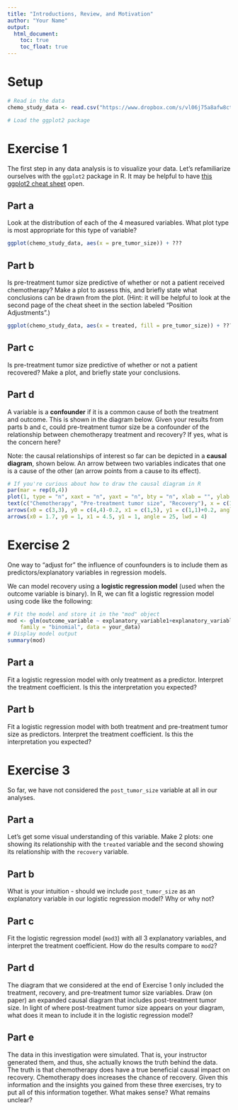 ```yaml
---
title: "Introductions, Review, and Motivation"
author: "Your Name"
output: 
  html_document:
    toc: true
    toc_float: true
---
```


# Setup

```r
# Read in the data
chemo_study_data <- read.csv("https://www.dropbox.com/s/vl06j75a8afw8ct/chemo_study.csv?dl=1")

# Load the ggplot2 package
```

# Exercise 1

The first step in any data analysis is to visualize your data. Let's refamiliarize ourselves with the `ggplot2` package in R. It may be helpful to have [this ggplot2 cheat sheet](https://rstudio.com/wp-content/uploads/2015/03/ggplot2-cheatsheet.pdf) open.

## Part a

Look at the distribution of each of the 4 measured variables. What plot type is most appropriate for this type of variable?

```r
ggplot(chemo_study_data, aes(x = pre_tumor_size)) + ???
```

## Part b

Is pre-treatment tumor size predictive of whether or not a patient received chemotherapy? Make a plot to assess this, and briefly state what conclusions can be drawn from the plot. (Hint: it will be helpful to look at the second page of the cheat sheet in the section labeled "Position Adjustments".)

```r
ggplot(chemo_study_data, aes(x = treated, fill = pre_tumor_size)) + ???
```

## Part c

Is pre-treatment tumor size predictive of whether or not a patient recovered? Make a plot, and briefly state your conclusions.

## Part d

A variable is a **confounder** if it is a common cause of both the treatment and outcome. This is shown in the diagram below. Given your results from parts b and c, could pre-treatment tumor size be a confounder of the relationship between chemotherapy treatment and recovery? If yes, what is the concern here?





Note: the causal relationships of interest so far can be depicted in a **causal diagram**, shown below. An arrow between two variables indicates that one is a cause of the other (an arrow points from a cause to its effect).

```r
# If you're curious about how to draw the causal diagram in R
par(mar = rep(0,4))
plot(1, type = "n", xaxt = "n", yaxt = "n", bty = "n", xlab = "", ylab = "", xlim = c(0,6), ylim = c(1,4))
text(c("Chemotherapy", "Pre-treatment tumor size", "Recovery"), x = c(1,3,5), y = c(1,4,1), cex = 1.1)
arrows(x0 = c(3,3), y0 = c(4,4)-0.2, x1 = c(1,5), y1 = c(1,1)+0.2, angle = 25, lwd = 4)
arrows(x0 = 1.7, y0 = 1, x1 = 4.5, y1 = 1, angle = 25, lwd = 4)
```





# Exercise 2

One way to "adjust for" the influence of counfounders is to include them as predictors/explanatory variables in regression models.

We can model recovery using a **logistic regression model** (used when the outcome variable is binary). In R, we can fit a logistic regression model using code like the following:

```r
# Fit the model and store it in the "mod" object
mod <- glm(outcome_variable ~ explanatory_variable1+explanatory_variable2,
    family = "binomial", data = your_data)
# Display model output
summary(mod)
```

## Part a

Fit a logistic regression model with only treatment as a predictor. Interpret the treatment coefficient. Is this the interpretation you expected?

## Part b

Fit a logistic regression model with both treatment and pre-treatment tumor size as predictors. Interpret the treatment coefficient. Is this the interpretation you expected?





# Exercise 3

So far, we have not considered the `post_tumor_size` variable at all in our analyses.

## Part a

Let's get some visual understanding of this variable. Make 2 plots: one showing its relationship with the `treated` variable and the second showing its relationship with the `recovery` variable.

## Part b

What is your intuition - should we include `post_tumor_size` as an explanatory variable in our logistic regression model? Why or why not?

## Part c

Fit the logistic regression model (`mod3`) with all 3 explanatory variables, and interpret the treatment coefficient. How do the results compare to `mod2`?

## Part d

The diagram that we considered at the end of Exercise 1 only included the treatment, recovery, and pre-treatment tumor size variables. Draw (on paper) an expanded causal diagram that includes post-treatment tumor size. In light of where post-treatment tumor size appears on your diagram, what does it mean to include it in the logistic regression model?

## Part e

The data in this investigation were simulated. That is, your instructor generated them, and thus, she actually knows the truth behind the data. The truth is that chemotherapy does have a true beneficial causal impact on recovery. Chemotherapy does increases the chance of recovery. Given this information and the insights you gained from these three exercises, try to put all of this information together. What makes sense? What remains unclear?






